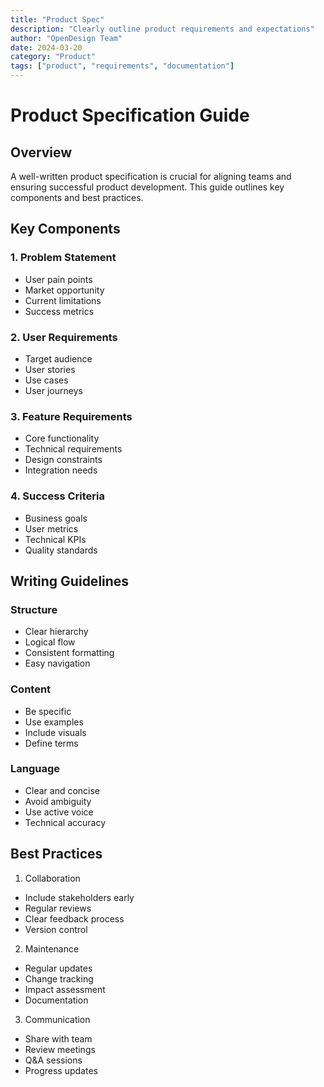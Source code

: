 ```yaml
---
title: "Product Spec"
description: "Clearly outline product requirements and expectations"
author: "OpenDesign Team"
date: 2024-03-20
category: "Product"
tags: ["product", "requirements", "documentation"]
---
```


# Product Specification Guide

## Overview

A well-written product specification is crucial for aligning teams and ensuring successful product development. This guide outlines key components and best practices.

## Key Components

### 1. Problem Statement
- User pain points
- Market opportunity
- Current limitations
- Success metrics

### 2. User Requirements
- Target audience
- User stories
- Use cases
- User journeys

### 3. Feature Requirements
- Core functionality
- Technical requirements
- Design constraints
- Integration needs

### 4. Success Criteria
- Business goals
- User metrics
- Technical KPIs
- Quality standards

## Writing Guidelines

### Structure
- Clear hierarchy
- Logical flow
- Consistent formatting
- Easy navigation

### Content
- Be specific
- Use examples
- Include visuals
- Define terms

### Language
- Clear and concise
- Avoid ambiguity
- Use active voice
- Technical accuracy

## Best Practices

1. Collaboration
- Include stakeholders early
- Regular reviews
- Clear feedback process
- Version control

2. Maintenance
- Regular updates
- Change tracking
- Impact assessment
- Documentation

3. Communication
- Share with team
- Review meetings
- Q&A sessions
- Progress updates